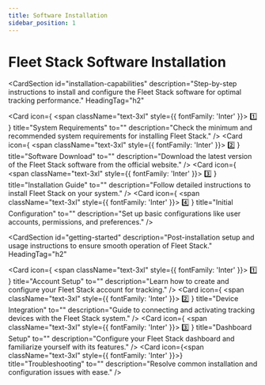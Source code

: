 ```yaml
---
title: Software Installation
sidebar_position: 1
---
```


# Fleet Stack Software Installation

<CardSection
  id="installation-capabilities"
  description="Step-by-step instructions to install and configure the Fleet Stack software for optimal tracking performance."
  HeadingTag="h2"
>
  <Card
    icon={
      <span className="text-3xl" style={{ fontFamily: 'Inter' }}>
        1️⃣
      </span>
    }
    title="System Requirements"
    to=""
    description="Check the minimum and recommended system requirements for installing Fleet Stack."
  />
  <Card
    icon={
      <span className="text-3xl" style={{ fontFamily: 'Inter' }}>
        2️⃣
      </span>
    }
    title="Software Download"
    to=""
    description="Download the latest version of the Fleet Stack software from the official website."
  />
  <Card
    icon={
      <span className="text-3xl" style={{ fontFamily: 'Inter' }}>
        3️⃣
      </span>
    }
    title="Installation Guide"
    to=""
    description="Follow detailed instructions to install Fleet Stack on your system."
  />
  <Card
    icon={
      <span className="text-3xl" style={{ fontFamily: 'Inter' }}>
        4️⃣
      </span>
    }
    title="Initial Configuration"
    to=""
    description="Set up basic configurations like user accounts, permissions, and preferences."
  />
</CardSection>

<CardSection
  id="getting-started"
  description="Post-installation setup and usage instructions to ensure smooth operation of Fleet Stack."
  HeadingTag="h2"
>
  <Card
    icon={
      <span className="text-3xl" style={{ fontFamily: 'Inter' }}>
        1️⃣
      </span>
    }
    title="Account Setup"
    to=""
    description="Learn how to create and configure your Fleet Stack account for tracking."
  />
  <Card
    icon={
      <span className="text-3xl" style={{ fontFamily: 'Inter' }}>
        2️⃣
      </span>
    }
    title="Device Integration"
    to=""
    description="Guide to connecting and activating tracking devices with the Fleet Stack system."
  />
  <Card
    icon={
      <span className="text-3xl" style={{ fontFamily: 'Inter' }}>
        3️⃣
      </span>
    }
    title="Dashboard Setup"
    to=""
    description="Configure your Fleet Stack dashboard and familiarize yourself with its features."
  />
  <Card
    icon={<span className="text-3xl" style={{ fontFamily: 'Inter' }}></span>}
    title="Troubleshooting"
    to=""
    description="Resolve common installation and configuration issues with ease."
  />
</CardSection>

<head>
  <title>Fleet Stack Software Installation</title>
  <meta
    name="description"
    content="A comprehensive guide to installing and configuring Fleet Stack software, including system requirements, setup steps, and troubleshooting tips."
  />
</head>
